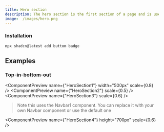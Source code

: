 ```yaml
---
title: Hero section
description: The hero section is the first section of a page and is used to introduce the page content
image:	/images/hero.png
---
```


### Installation

```tsx
npx shadcn@latest add button badge
```

## Examples

### Top-in-bottom-out

<ComponentPreview name={"HeroSection1"} width="500px" scale={0.8} />
<ComponentPreview name={"HeroSection2"} scale={0.5} />
<ComponentPreview name={"HeroSection3"} scale={0.6} />

> Note this uses the Navbar1 component. You can replace it with your own Navbar
> component or use the default one

<ComponentPreview name={"HeroSection4"} height="700px" scale={0.6} />
